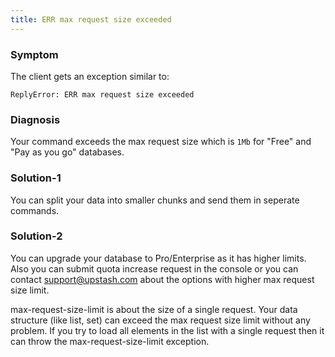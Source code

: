 ```yaml
---
title: ERR max request size exceeded
---
```


### Symptom

The client gets an exception similar to:

```
ReplyError: ERR max request size exceeded
```

### Diagnosis

Your command exceeds the max request size which is `1Mb` for "Free" and "Pay as
you go" databases.

### Solution-1

You can split your data into smaller chunks and send them in seperate commands.

### Solution-2

You can upgrade your database to Pro/Enterprise as it has higher limits. Also
you can submit quota increase request in the console or you can contact
support@upstash.com about the options with higher max request size limit.

<Note>
    max-request-size-limit is about the size of a single request. Your data
    structure (like list, set) can exceed the max request size limit without any
    problem. If you try to load all elements in the list with a single request
    then it can throw the max-request-size-limit exception.
</Note>
